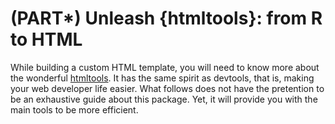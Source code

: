 # (PART\*) Unleash {htmltools}: from R to HTML {-}

While building a custom HTML template, you will need to know more about the wonderful [htmltools](https://github.com/rstudio/htmltools). It has the same spirit as devtools, that is, making your web developer life easier. What follows does not have the pretention to be an exhaustive guide about this package. Yet, it will provide you with the main tools to be more efficient.


